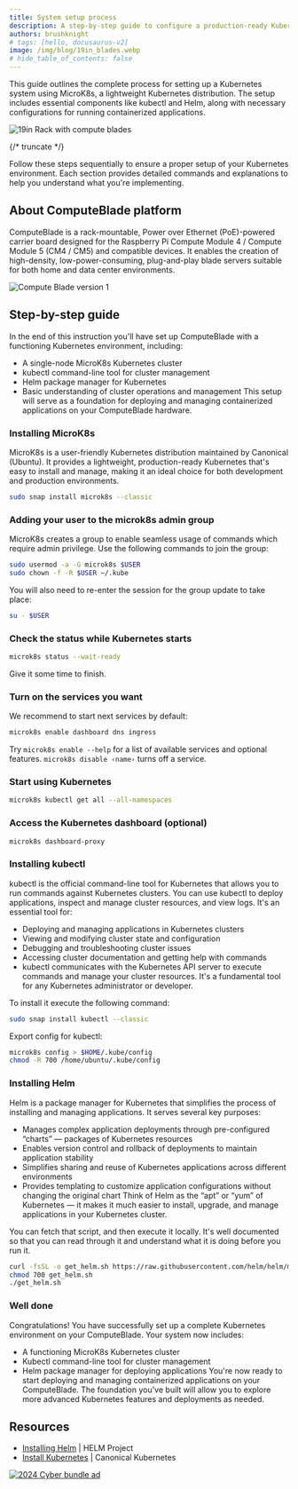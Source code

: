 ```yaml
---
title: System setup process
description: A step-by-step guide to configure a production-ready Kubernetes environment on ComputeBlade.
authors: brushknight
# tags: [hello, docusaurus-v2]
image: /img/blog/19in_blades.webp
# hide_table_of_contents: false
---
```

This guide outlines the complete process for setting up a Kubernetes system using MicroK8s, a lightweight Kubernetes distribution. The setup includes essential components like kubectl and Helm, along with necessary configurations for running containerized applications.

![19in Rack with compute blades](/img/blog/19in_blades.webp)

{/* truncate */}

Follow these steps sequentially to ensure a proper setup of your Kubernetes environment. Each section provides detailed commands and explanations to help you understand what you're implementing.

## About ComputeBlade platform

ComputeBlade is a rack-mountable, Power over Ethernet (PoE)-powered carrier board designed for the Raspberry Pi Compute Module 4 / Compute Module 5 (CM4 / CM5) and compatible devices. It enables the creation of high-density, low-power-consuming, plug-and-play blade servers suitable for both home and data center environments.

![Compute Blade version 1](/img/blog/compute_blade_purple.webp)

## Step-by-step guide

In the end of this instruction you'll have set up ComputeBlade with a functioning Kubernetes environment, including:

- A single-node MicroK8s Kubernetes cluster
- kubectl command-line tool for cluster management
- Helm package manager for Kubernetes
- Basic understanding of cluster operations and management
This setup will serve as a foundation for deploying and managing containerized applications on your ComputeBlade hardware.

### Installing MicroK8s

MicroK8s is a user-friendly Kubernetes distribution maintained by Canonical (Ubuntu). It provides a lightweight, production-ready Kubernetes that's easy to install and manage, making it an ideal choice for both development and production environments.

```bash
sudo snap install microk8s --classic
```

### Adding your user to the microk8s admin group

MicroK8s creates a group to enable seamless usage of commands which require admin privilege. Use the following commands to join the group:

```bash
sudo usermod -a -G microk8s $USER
sudo chown -f -R $USER ~/.kube
```

You will also need to re-enter the session for the group update to take place:

```bash
su - $USER
```

### Check the status while Kubernetes starts

```bash
microk8s status --wait-ready
```

Give it some time to finish.

### Turn on the services you want

We recommend to start next services by default:

```bash
microk8s enable dashboard dns ingress
```

Try `microk8s enable --help` for a list of available services and optional features. `microk8s disable ‹name›` turns off a service.

### Start using Kubernetes

```bash
microk8s kubectl get all --all-namespaces
```

### Access the Kubernetes dashboard (optional)

```bash
microk8s dashboard-proxy
```

### Installing kubectl

kubectl is the official command-line tool for Kubernetes that allows you to run commands against Kubernetes clusters. You can use kubectl to deploy applications, inspect and manage cluster resources, and view logs. It's an essential tool for:

- Deploying and managing applications in Kubernetes clusters
- Viewing and modifying cluster state and configuration
- Debugging and troubleshooting cluster issues
- Accessing cluster documentation and getting help with commands
- kubectl communicates with the Kubernetes API server to execute commands and manage your cluster resources. It's a fundamental tool for any Kubernetes administrator or developer.

To install it execute the following command:

```bash
sudo snap install kubectl --classic
```

Export config for kubectl:

```bash
microk8s config > $HOME/.kube/config
chmod -R 700 /home/ubuntu/.kube/config
```

### Installing Helm

Helm is a package manager for Kubernetes that simplifies the process of installing and managing applications. It serves several key purposes:

- Manages complex application deployments through pre-configured “charts” — packages of Kubernetes resources
- Enables version control and rollback of deployments to maintain application stability
- Simplifies sharing and reuse of Kubernetes applications across different environments
- Provides templating to customize application configurations without changing the original chart
Think of Helm as the “apt” or “yum” of Kubernetes — it makes it much easier to install, upgrade, and manage applications in your Kubernetes cluster.

You can fetch that script, and then execute it locally. It's well documented so that you can read through it and understand what it is doing before you run it.

```bash
curl -fsSL -o get_helm.sh https://raw.githubusercontent.com/helm/helm/main/scripts/get-helm-3
chmod 700 get_helm.sh
./get_helm.sh
```

### Well done

Congratulations! You have successfully set up a complete Kubernetes environment on your ComputeBlade. Your system now includes:

- A functioning MicroK8s Kubernetes cluster
- Kubectl command-line tool for cluster management
- Helm package manager for deploying applications
You're now ready to start deploying and managing containerized applications on your ComputeBlade. The foundation you've built will allow you to explore more advanced Kubernetes features and deployments as needed.

## Resources

- [Installing Helm](https://helm.sh/docs/intro/install/) | HELM Project
- [Install Kubernetes](https://ubuntu.com/kubernetes/install#multi-node) | Canonical Kubernetes

<a href="https://computeblade.com/buy-computeblade/">![2024 Cyber bundle ad](/img/blog/2024_cyber_x_mas.webp)</a>
